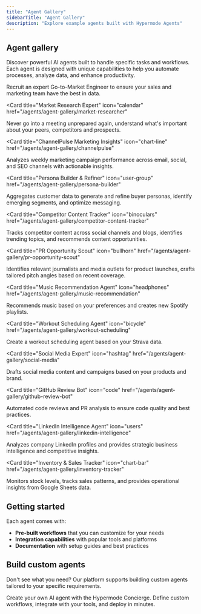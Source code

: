 ```yaml
---
title: "Agent Gallery"
sidebarTitle: "Agent Gallery"
description: "Explore example agents built with Hypermode Agents"
---
```


## Agent gallery

Discover powerful AI agents built to handle specific tasks and workflows. Each
agent is designed with unique capabilities to help you automate processes,
analyze data, and enhance productivity.

<CardGroup cols={2}>
  <Card
    title="GTM Engineer"
    icon="pen-to-square"
    href="/agents/agent-gallery/gtm-engineer"
  >
    Recruit an expert Go-to-Market Engineer to ensure your sales and marketing team have the best in data.
  </Card>

<Card
  title="Market Research Expert"
  icon="calendar"
  href="/agents/agent-gallery/market-researcher"
>
  Never go into a meeting unprepared again, understand what's important about
  your peers, competitors and prospects.
</Card>

<Card
  title="ChannelPulse Marketing Insights"
  icon="chart-line"
  href="/agents/agent-gallery/channelpulse"
>
  Analyzes weekly marketing campaign performance across email, social, and SEO
  channels with actionable insights.
</Card>

<Card
  title="Persona Builder & Refiner"
  icon="user-group"
  href="/agents/agent-gallery/persona-builder"
>
  Aggregates customer data to generate and refine buyer personas, identify
  emerging segments, and optimize messaging.
</Card>

<Card
  title="Competitor Content Tracker"
  icon="binoculars"
  href="/agents/agent-gallery/competitor-content-tracker"
>
  Tracks competitor content across social channels and blogs, identifies
  trending topics, and recommends content opportunities.
</Card>

<Card
  title="PR Opportunity Scout"
  icon="bullhorn"
  href="/agents/agent-gallery/pr-opportunity-scout"
>
  Identifies relevant journalists and media outlets for product launches, crafts
  tailored pitch angles based on recent coverage.
</Card>

<Card
  title="Music Recommendation Agent"
  icon="headphones"
  href="/agents/agent-gallery/music-recommendation"
>
  Recommends music based on your preferences and creates new Spotify playlists.
</Card>

<Card
  title="Workout Scheduling Agent"
  icon="bicycle"
  href="/agents/agent-gallery/workout-scheduling"
>
  Create a workout scheduling agent based on your Strava data.
</Card>

<Card
  title="Social Media Expert"
  icon="hashtag"
  href="/agents/agent-gallery/social-media"
>
  Drafts social media content and campaigns based on your products and brand.
</Card>

<Card
  title="GitHub Review Bot"
  icon="code"
  href="/agents/agent-gallery/github-review-bot"
>
  Automated code reviews and PR analysis to ensure code quality and best
  practices.
</Card>

<Card
  title="LinkedIn Intelligence Agent"
  icon="users"
  href="/agents/agent-gallery/linkedin-intelligence"
>
  Analyzes company LinkedIn profiles and provides strategic business
  intelligence and competitive insights.
</Card>

<Card
  title="Inventory & Sales Tracker"
  icon="chart-bar"
  href="/agents/agent-gallery/inventory-tracker"
>
  Monitors stock levels, tracks sales patterns, and provides operational
  insights from Google Sheets data.
</Card>

</CardGroup>

## Getting started

Each agent comes with:

- **Pre-built workflows** that you can customize for your needs
- **Integration capabilities** with popular tools and platforms
- **Documentation** with setup guides and best practices

## Build custom agents

Don't see what you need? Our platform supports building custom agents tailored
to your specific requirements.

<Card title="Build Custom Agent" icon="wrench" href="/agents/create-agent">
  Create your own AI agent with the Hypermode Concierge. Define custom
  workflows, integrate with your tools, and deploy in minutes.
</Card>
